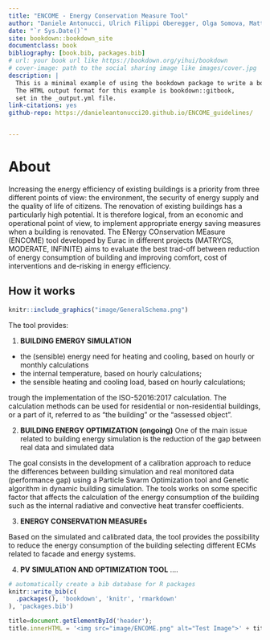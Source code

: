 ```yaml
--- 
title: "ENCOME - Energy Conservation Measure Tool"
author: "Daniele Antonucci, Ulrich Filippi Oberegger, Olga Somova, Mattia Dallapiccola"
date: "`r Sys.Date()`"
site: bookdown::bookdown_site
documentclass: book
bibliography: [book.bib, packages.bib]
# url: your book url like https://bookdown.org/yihui/bookdown
# cover-image: path to the social sharing image like images/cover.jpg
description: |
  This is a minimal example of using the bookdown package to write a book.
  The HTML output format for this example is bookdown::gitbook,
  set in the _output.yml file.
link-citations: yes
github-repo: https://danieleantonucci20.github.io/ENCOME_guidelines/


---
```






# About

Increasing the energy efficiency of existing buildings is a priority from three different points of view: the environment, the security of energy supply and the quality of life of citizens. The renovation of existing buildings has a particularly high potential. It is therefore logical, from an economic and operational point of view, to implement appropriate energy saving measures when a building is renovated. The ENergy COnservation MEasure (ENCOME) tool developed by Eurac in different projects (MATRYCS, MODERATE, INFINITE) aims to evaluate the best trad-off between reduction of energy consumption of building and improving comfort, cost of interventions and de-risking in energy efficiency.


## How it works 

```r
knitr::include_graphics("image/GeneralSchema.png")
```

The tool provides: 

1. **BUILDING EMERGY SIMULATION**
 
 - the (sensible) energy need for heating and cooling, based on hourly or monthly calculations
 - the internal temperature, based on hourly calculations;
 - the sensible heating and cooling load, based on hourly calculations;
 
 trough the implementation of the ISO-52016:2017 calculation.
 The calculation methods can be used for residential or non-residential buildings, or a part of it, referred to as "the building" or the "assessed object".
 
2. **BUILDING ENERGY OPTIMIZATION (ongoing)**
One of the main issue related to building energy simulation is the reduction of the gap between real data and simulated data

The goal consists in the development of a calibration approach to reduce the differences between building simulation and real monitored data (performance gap) using a Particle Swarm Optimization tool and Genetic algorithm in dynamic building simulation. 
The tools works on some specific factor that affects the calculation of the energy consumption of the building such as the internal radiative and convective heat transfer coefficients.

3. **ENERGY CONSERVATION MEASUREs**

Based on the simulated and calibrated data, the tool provides the possibility to reduce the energy consumption of the building selecting different ECMs related to facade and energy systems.

4. **PV SIMULATION AND OPTIMIZATION TOOL**
....


```r
# automatically create a bib database for R packages
knitr::write_bib(c(
  .packages(), 'bookdown', 'knitr', 'rmarkdown'
), 'packages.bib')
```

```js
title=document.getElementById('header');
title.innerHTML = '<img src="image/ENCOME.png" alt="Test Image">' + title.innerHTML
```
